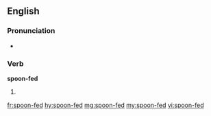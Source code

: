 ==English==

===Pronunciation===
* {{IPA|/spunˈfɛd/}}

===Verb===
'''spoon-fed'''

# {{en-past of|spoon-feed}}

[[fr:spoon-fed]]
[[hy:spoon-fed]]
[[mg:spoon-fed]]
[[my:spoon-fed]]
[[vi:spoon-fed]]